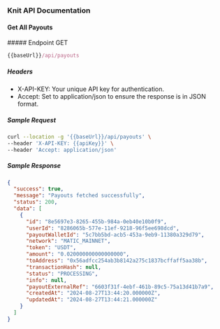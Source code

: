 ### Knit API Documentation

#### Get All Payouts

<div style={{ display: "flex", alignItems: "center" }}>
  ##### Endpoint
  <span
    style={{
      display: "block",
      backgroundColor: "#ebfbfa",
      color: "#194d53",
      marginLeft: "-17px",
      padding: "0px 6px",
      fontSize: ".8rem",
      borderRadius: "5px",
      marginTop: "30px",
    }}
  >
    GET
  </span>
</div>

```js copy
{{baseUrl}}/api/payouts
```

##### Headers

- X-API-KEY: Your unique API key for authentication.
- Accept: Set to application/json to ensure the response is in JSON format.

##### Sample Request

```sh copy
curl --location -g '{{baseUrl}}/api/payouts' \
--header 'X-API-KEY: {{apiKey}}' \
--header 'Accept: application/json'
```

##### Sample Response

```json copy filename="Sample Response"
{
  "success": true,
  "message": "Payouts fetched successfully",
  "status": 200,
  "data": [
    {
      "id": "8e5697e3-8265-455b-984a-0eb40e10b0f9",
      "userId": "8286065b-577e-11ef-9218-96f5ee698dcd",
      "payoutWalletId": "5c7bb5bd-acb5-453a-9eb9-11380a329d79",
      "network": "MATIC_MAINNET",
      "token": "USDT",
      "amount": "0.020000000000000000",
      "toAddress": "0x56adfcc254ab3b8142a275c1837bcffaff5aa38b",
      "transactionHash": null,
      "status": "PROCESSING",
      "info": null,
      "payoutExternalRef": "6603f31f-4ebf-461b-89c5-75a13d41b7a9",
      "createdAt": "2024-08-27T13:44:20.000000Z",
      "updatedAt": "2024-08-27T13:44:21.000000Z"
    }
  ]
}
```
